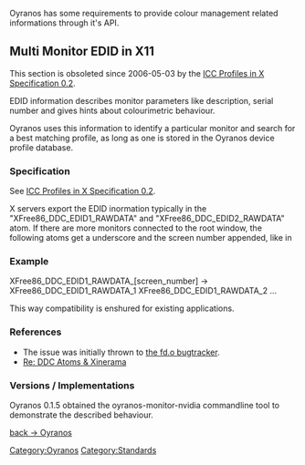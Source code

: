 Oyranos has some requirements to provide colour management related informations through it's API.


== Multi Monitor EDID in X11 ==

This section is obsoleted since 2006-05-03 by the [[ICC Profiles in X Specification 0.2]].

EDID information describes monitor parameters like description, serial number and gives hints about colourimetric behaviour. 

Oyranos uses this information to identify a particular monitor and search for a best matching profile, as long as one is stored in the Oyranos device profile database.

=== Specification ===
See [[ICC Profiles in X Specification 0.2]].

X servers export the EDID inormation typically in the "XFree86_DDC_EDID1_RAWDATA" and "XFree86_DDC_EDID2_RAWDATA" atom. If there are more monitors connected to the root window, the following atoms get a underscore and the screen number appended, like in 

=== Example ===
XFree86_DDC_EDID1_RAWDATA_[screen_number]  -> XFree86_DDC_EDID1_RAWDATA_1 XFree86_DDC_EDID1_RAWDATA_2 ...

This way compatibility is enshured for existing applications.

=== References ===
* The issue was initially thrown to [https://bugs.freedesktop.org/show_bug.cgi?id=3910 the fd.o bugtracker].
* [http://www.mail-archive.com/devel@xfree86.org/msg01297.html Re: DDC Atoms & Xinerama]

=== Versions / Implementations ===
Oyranos 0.1.5 obtained the oyranos-monitor-nvidia commandline tool to demonstrate the described behaviour.



[[Oyranos|back -> Oyranos]]
[[Category:Oyranos]]
[[Category:Standards]]